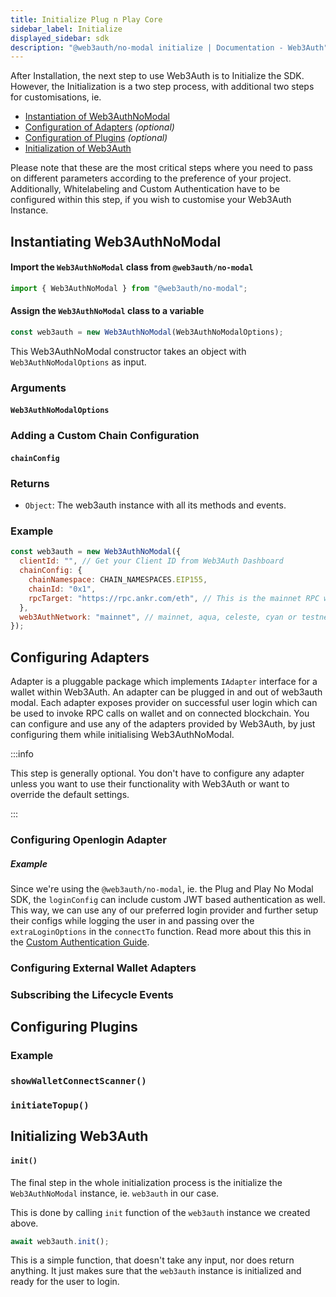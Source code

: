 ```yaml
---
title: Initialize Plug n Play Core
sidebar_label: Initialize
displayed_sidebar: sdk
description: "@web3auth/no-modal initialize | Documentation - Web3Auth"
---
```



After Installation, the next step to use Web3Auth is to Initialize the SDK. However, the Initialization is a two step process, with additional two
steps for customisations, ie.

- [Instantiation of Web3AuthNoModal](#instantiating-web3authcore)
- [Configuration of Adapters](#configuring-adapters) _(optional)_
- [Configuration of Plugins](#configuring-plugins) _(optional)_
- [Initialization of Web3Auth](#initializing-web3auth)

Please note that these are the most critical steps where you need to pass on different parameters according to the preference of your project.
Additionally, Whitelabeling and Custom Authentication have to be configured within this step, if you wish to customise your Web3Auth Instance.

## Instantiating Web3AuthNoModal

#### Import the `Web3AuthNoModal` class from `@web3auth/no-modal`

```javascript
import { Web3AuthNoModal } from "@web3auth/no-modal";
```

#### Assign the `Web3AuthNoModal` class to a variable

```javascript
const web3auth = new Web3AuthNoModal(Web3AuthNoModalOptions);
```

This Web3AuthNoModal constructor takes an object with `Web3AuthNoModalOptions` as input.

### Arguments

#### `Web3AuthNoModalOptions`

<Web3AuthNoModalOptions />

### Adding a Custom Chain Configuration

#### `chainConfig`

<ChainConfig />

### Returns

- `Object`: The web3auth instance with all its methods and events.

### Example

```javascript
const web3auth = new Web3AuthNoModal({
  clientId: "", // Get your Client ID from Web3Auth Dashboard
  chainConfig: {
    chainNamespace: CHAIN_NAMESPACES.EIP155,
    chainId: "0x1",
    rpcTarget: "https://rpc.ankr.com/eth", // This is the mainnet RPC we have added, please pass on your own endpoint while creating an app
  },
  web3AuthNetwork: "mainnet", // mainnet, aqua, celeste, cyan or testnet
});
```

## Configuring Adapters

Adapter is a pluggable package which implements `IAdapter` interface for a wallet within Web3Auth. An adapter can be plugged in and out of web3auth
modal. Each adapter exposes provider on successful user login which can be used to invoke RPC calls on wallet and on connected blockchain. You can
configure and use any of the adapters provided by Web3Auth, by just configuring them while initialising Web3AuthNoModal.

:::info

This step is generally optional. You don't have to configure any adapter unless you want to use their functionality with Web3Auth or want to override
the default settings.

:::

### Configuring Openlogin Adapter

<OpenloginAdapterIntro />

##### Example

Since we're using the `@web3auth/no-modal`, ie. the Plug and Play No Modal SDK, the `loginConfig` can include custom JWT based authentication as well.
This way, we can use any of our preferred login provider and further setup their configs while logging the user in and passing over the
`extraLoginOptions` in the `connectTo` function. Read more about this this in the
[Custom Authentication Guide](/sdk/web/no-modal/custom-authentication).

<CustomAuthenticationCoreExample />

### Configuring External Wallet Adapters

<ExternalWalletAdapters />

### Subscribing the Lifecycle Events

<SubscribeEvents />

## Configuring Plugins

<PluginsIntro />

### Example

<PluginsExample />

### `showWalletConnectScanner()`

<ShowWCScanner />

### `initiateTopup()`

<InitiateTopUp />

## Initializing Web3Auth

#### `init()`

The final step in the whole initialization process is the initialize the `Web3AuthNoModal` instance, ie. `web3auth` in our case.

This is done by calling `init` function of the `web3auth` instance we created above.

```javascript
await web3auth.init();
```

This is a simple function, that doesn't take any input, nor does return anything. It just makes sure that the `web3auth` instance is initialized and
ready for the user to login.
